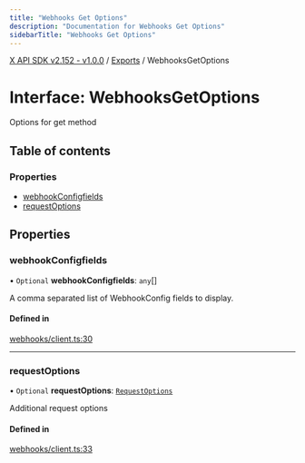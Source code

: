 ```yaml
---
title: "Webhooks Get Options"
description: "Documentation for Webhooks Get Options"
sidebarTitle: "Webhooks Get Options"
---
```


[X API SDK v2.152 - v1.0.0](../README.md) / [Exports](../modules.md) / WebhooksGetOptions

# Interface: WebhooksGetOptions

Options for get method

## Table of contents

### Properties

- [webhookConfigfields](WebhooksGetOptions.md#webhookconfigfields)
- [requestOptions](WebhooksGetOptions.md#requestoptions)

## Properties

### webhookConfigfields

• `Optional` **webhookConfigfields**: `any`[]

A comma separated list of WebhookConfig fields to display.

#### Defined in

[webhooks/client.ts:30](https://github.com/xdevplatform/xdk/blob/ad4172ef5f68f089e0f077a190b271016dd35bf7/xdk/typescript/src/webhooks/client.ts#L30)

___

### requestOptions

• `Optional` **requestOptions**: [`RequestOptions`](RequestOptions.md)

Additional request options

#### Defined in

[webhooks/client.ts:33](https://github.com/xdevplatform/xdk/blob/ad4172ef5f68f089e0f077a190b271016dd35bf7/xdk/typescript/src/webhooks/client.ts#L33)
